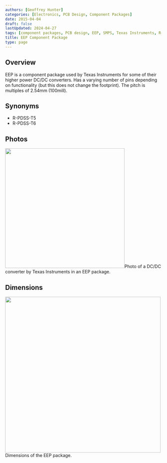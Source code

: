 ```yaml
---
authors: [Geoffrey Hunter]
categories: [Electronics, PCB Design, Component Packages]
date: 2015-04-04
draft: false
lastUpdated: 2024-04-27
tags: [component packages, PCB design, EEP, SMPS, Texas Instruments, R-PDSS-T5, R-PDSS-T6]
title: EEP Component Package
type: page
---
```



## Overview

EEP is a component package used by Texas Instruments for some of their higher power DC/DC converters. Has a varying number of pins depending on functionality (but this does not change the footprint). The pitch is multiples of 2.54mm (100mill).

## Synonyms

* R-PDSS-T5
* R-PDSS-T6

## Photos


<Image src={eep_component_package_photo} width="384px">Photo of a DC/DC converter by Texas Instruments in an EEP package.</Image>

## Dimensions


<Image src={eep_dimensions} width="500px">Dimensions of the EEP package.</Image>
